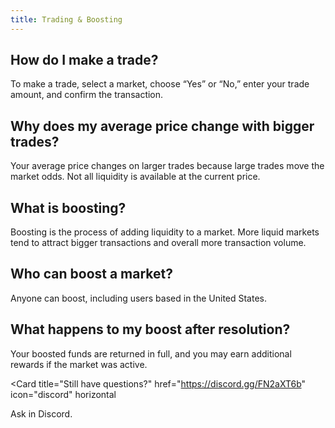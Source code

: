 ```yaml
---
title: Trading & Boosting
---
```


## How do I make a trade?
To make a trade, select a market, choose “Yes” or “No,” enter your trade amount, and confirm the transaction.


## Why does my average price change with bigger trades?
Your average price changes on larger trades because large trades move the market odds. Not all liquidity is available at the current price.


## What is boosting?
Boosting is the process of adding liquidity to a market. More liquid markets tend to attract bigger transactions and overall more transaction volume.


## Who can boost a market?
Anyone can boost, including users based in the United States.


## What happens to my boost after resolution?
Your boosted funds are returned in full, and you may earn additional rewards if the market was active.

<Card
  title="Still have questions?"
  href="https://discord.gg/FN2aXT6b"
  icon="discord"
  horizontal
>
  Ask in Discord.
</Card>